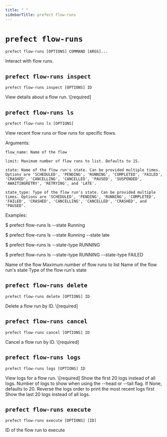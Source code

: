 ```yaml
---
title: " "
sidebarTitle: prefect flow-runs
---
```


# `prefect flow-runs`



```command
prefect flow-runs [OPTIONS] COMMAND [ARGS]...
```



<Info>
Interact with flow runs.
</Info>








## `prefect flow-runs inspect`



```command
prefect flow-runs inspect [OPTIONS] ID
```



<Info>
View details about a flow run.
</Info>






<AccordionGroup>


<Accordion title="Arguments" defaultOpen>
<ResponseField name="ID" type="string" required>
    \[required]
</ResponseField>
</Accordion>



</AccordionGroup>



## `prefect flow-runs ls`



```command
prefect flow-runs ls [OPTIONS]
```



<Info>
View recent flow runs or flow runs for specific flows.

Arguments:

    flow_name: Name of the flow

    limit: Maximum number of flow runs to list. Defaults to 15.

    state: Name of the flow run's state. Can be provided multiple times. Options are 'SCHEDULED', 'PENDING', 'RUNNING', 'COMPLETED', 'FAILED', 'CRASHED', 'CANCELLING', 'CANCELLED', 'PAUSED', 'SUSPENDED', 'AWAITINGRETRY', 'RETRYING', and 'LATE'.

    state_type: Type of the flow run's state. Can be provided multiple times. Options are 'SCHEDULED', 'PENDING', 'RUNNING', 'COMPLETED', 'FAILED', 'CRASHED', 'CANCELLING', 'CANCELLED', 'CRASHED', and 'PAUSED'.

Examples:

\$ prefect flow-runs ls --state Running

\$ prefect flow-runs ls --state Running --state late

\$ prefect flow-runs ls --state-type RUNNING

\$ prefect flow-runs ls --state-type RUNNING --state-type FAILED
</Info>






<AccordionGroup>




<Accordion title="Options" defaultOpen>

<ResponseField name="--flow-name">
    Name of the flow
</ResponseField>

<ResponseField name="--limit">
    Maximum number of flow runs to list
</ResponseField>

<ResponseField name="--state">
    Name of the flow run's state
</ResponseField>

<ResponseField name="--state-type">
    Type of the flow run's state
</ResponseField>

</Accordion>

</AccordionGroup>



## `prefect flow-runs delete`



```command
prefect flow-runs delete [OPTIONS] ID
```



<Info>
Delete a flow run by ID.
</Info>






<AccordionGroup>


<Accordion title="Arguments" defaultOpen>
<ResponseField name="ID" type="string" required>
    \[required]
</ResponseField>
</Accordion>



</AccordionGroup>



## `prefect flow-runs cancel`



```command
prefect flow-runs cancel [OPTIONS] ID
```



<Info>
Cancel a flow run by ID.
</Info>






<AccordionGroup>


<Accordion title="Arguments" defaultOpen>
<ResponseField name="ID" type="string" required>
    \[required]
</ResponseField>
</Accordion>



</AccordionGroup>



## `prefect flow-runs logs`



```command
prefect flow-runs logs [OPTIONS] ID
```



<Info>
View logs for a flow run.
</Info>






<AccordionGroup>


<Accordion title="Arguments" defaultOpen>
<ResponseField name="ID" type="string" required>
    \[required]
</ResponseField>
</Accordion>



<Accordion title="Options" defaultOpen>

<ResponseField name="--head">
    Show the first 20 logs instead of all logs.
</ResponseField>

<ResponseField name="--num-logs">
    Number of logs to show when using the --head or --tail flag. If None, defaults to 20.
</ResponseField>

<ResponseField name="--reverse">
    Reverse the logs order to print the most recent logs first
</ResponseField>

<ResponseField name="--tail">
    Show the last 20 logs instead of all logs.
</ResponseField>

</Accordion>

</AccordionGroup>



## `prefect flow-runs execute`



```command
prefect flow-runs execute [OPTIONS] [ID]
```



<Info>

</Info>






<AccordionGroup>


<Accordion title="Arguments" defaultOpen>
<ResponseField name="ID" type="string">
    ID of the flow run to execute
</ResponseField>
</Accordion>



</AccordionGroup>
